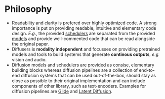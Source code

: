 <!--Copyright 2022 The HuggingFace Team. All rights reserved.

Licensed under the Apache License, Version 2.0 (the "License"); you may not use this file except in compliance with
the License. You may obtain a copy of the License at

http://www.apache.org/licenses/LICENSE-2.0

Unless required by applicable law or agreed to in writing, software distributed under the License is distributed on
an "AS IS" BASIS, WITHOUT WARRANTIES OR CONDITIONS OF ANY KIND, either express or implied. See the License for the
specific language governing permissions and limitations under the License.
-->

# Philosophy

- Readability and clarity is prefered over highly optimized code. A strong importance is put on providing readable, intuitive and elementary code design. *E.g.*, the provided [schedulers](https://github.com/huggingface/diffusers/tree/main/src/diffusers/schedulers) are separated from the provided [models](https://github.com/huggingface/diffusers/tree/main/src/diffusers/models) and provide well-commented code that can be read alongside the original paper.
- Diffusers is **modality independent** and focusses on providing pretrained models and tools to build systems that generate **continous outputs**, *e.g.* vision and audio.
- Diffusion models and schedulers are provided as consise, elementary building blocks whereas diffusion pipelines are a collection of end-to-end diffusion systems that can be used out-of-the-box, should stay as close as possible to their original implementation and can include components of other library, such as text-encoders. Examples for diffusion pipelines are [Glide](https://github.com/openai/glide-text2im) and [Latent Diffusion](https://github.com/CompVis/latent-diffusion).
